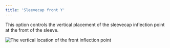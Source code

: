 ```yaml
---
title: 'Sleevecap front Y'
---
```



This option controls the vertical placement of the sleevecap inflection point at the front of the sleeve.

![The vertical location of the front inflection point](sleevecapfrontfactory.svg)

<Aboutsleevecap />

